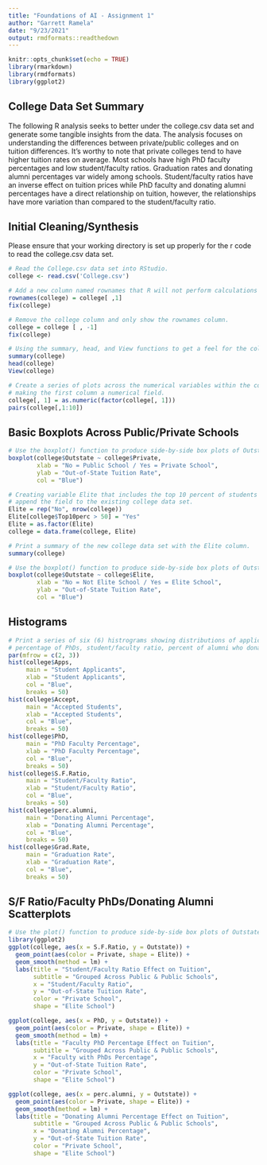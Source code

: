 ---
title: "Foundations of AI - Assignment 1"
author: "Garrett Ramela"
date: "9/23/2021"
output: rmdformats::readthedown
---

```{r setup, include=FALSE}
knitr::opts_chunk$set(echo = TRUE)
library(rmarkdown)
library(rmdformats)
library(ggplot2)
```

## College Data Set Summary

The following R analysis seeks to better under the college.csv data set and generate some tangible insights from the data. The analysis focuses on understanding the differences between private/public colleges and on tuition differences. It's worthy to note that private colleges tend to have higher tuition rates on average. Most schools have high PhD faculty percentages and low student/faculty ratios. Graduation rates and donating alumni percentages var widely among schools. Student/faculty ratios have an inverse effect on tuition prices while PhD faculty and donating alumni percentages have a direct relationship on tuition, however, the relationships have more variation than compared to the student/faculty ratio.

## Initial Cleaning/Synthesis

Please ensure that your working directory is set up properly for the r code to read the college.csv data set.
```{r echo=TRUE, paged.print=TRUE}
# Read the College.csv data set into RStudio.
college <- read.csv('College.csv') 

# Add a new column named rownames that R will not perform calculations on.
rownames(college) = college[ ,1]
fix(college)

# Remove the college column and only show the rownames column.
college = college [ , -1]
fix(college)

# Using the summary, head, and View functions to get a feel for the college data set.
summary(college)
head(college)
View(college)

# Create a series of plots across the numerical variables within the college data set after
# making the first column a numerical field.
college[, 1] = as.numeric(factor(college[, 1]))
pairs(college[,1:10])
```

## Basic Boxplots Across Public/Private Schools

```{r}
# Use the boxplot() function to produce side-by-side box plots of Outstate versus Private
boxplot(college$Outstate ~ college$Private,
        xlab = "No = Public School / Yes = Private School",
        ylab = "Out-of-State Tuition Rate",
        col = "Blue")

# Creating variable Elite that includes the top 10 percent of students from high schools and
# append the field to the existing college data set.
Elite = rep("No", nrow(college))
Elite[college$Top10perc > 50] = "Yes"
Elite = as.factor(Elite)
college = data.frame(college, Elite)

# Print a summary of the new college data set with the Elite column.
summary(college)

# Use the boxplot() function to produce side-by-side box plots of Outstate versus the new Elite variable.
boxplot(college$Outstate ~ college$Elite,
        xlab = "No = Not Elite School / Yes = Elite School",
        ylab = "Out-of-State Tuition Rate",
        col = "Blue")
```

## Histograms

```{r}
# Print a series of six (6) histrograms showing distributions of applicants, accepted students,
# percentage of PhDs, student/faculty ratio, percent of alumni who donate, and graduation rate.
par(mfrow = c(2, 3))
hist(college$Apps,
     main = "Student Applicants",
     xlab = "Student Applicants",
     col = "Blue",
     breaks = 50)
hist(college$Accept,
     main = "Accepted Students",
     xlab = "Accepted Students",
     col = "Blue",
     breaks = 50)
hist(college$PhD,
     main = "PhD Faculty Percentage",
     xlab = "PhD Faculty Percentage",
     col = "Blue",
     breaks = 50)
hist(college$S.F.Ratio,
     main = "Student/Faculty Ratio",
     xlab = "Student/Faculty Ratio",
     col = "Blue",
     breaks = 50)
hist(college$perc.alumni,
     main = "Donating Alumni Percentage",
     xlab = "Donating Alumni Percentage",
     col = "Blue",
     breaks = 50)
hist(college$Grad.Rate,
     main = "Graduation Rate",
     xlab = "Graduation Rate",
     col = "Blue",
     breaks = 50)
```

## S/F Ratio/Faculty PhDs/Donating Alumni Scatterplots

```{r}
# Use the plot() function to produce side-by-side box plots of Outstate versus Private
library(ggplot2)
ggplot(college, aes(x = S.F.Ratio, y = Outstate)) +
  geom_point(aes(color = Private, shape = Elite)) +
  geom_smooth(method = lm) +
  labs(title = "Student/Faculty Ratio Effect on Tuition",
       subtitle = "Grouped Across Public & Public Schools",
       x = "Student/Faculty Ratio",
       y = "Out-of-State Tuition Rate",
       color = "Private School",
       shape = "Elite School")

ggplot(college, aes(x = PhD, y = Outstate)) +
  geom_point(aes(color = Private, shape = Elite)) +
  geom_smooth(method = lm) +
  labs(title = "Faculty PhD Percentage Effect on Tuition",
       subtitle = "Grouped Across Public & Public Schools",
       x = "Faculty with PhDs Percentage",
       y = "Out-of-State Tuition Rate",
       color = "Private School",
       shape = "Elite School")

ggplot(college, aes(x = perc.alumni, y = Outstate)) +
  geom_point(aes(color = Private, shape = Elite)) +
  geom_smooth(method = lm) +
  labs(title = "Donating Alumni Percentage Effect on Tuition",
       subtitle = "Grouped Across Public & Public Schools",
       x = "Donating Alumni Percentage",
       y = "Out-of-State Tuition Rate",
       color = "Private School",
       shape = "Elite School")
```
